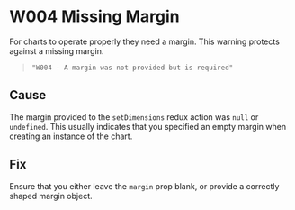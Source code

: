
<Meta title="Errors & Warnings/Warnings/W004 - Missing Margin" />

# W004 Missing Margin

For charts to operate properly they need a margin. This warning protects against a missing margin.

> `"W004 - A margin was not provided but is required"`

## Cause

The margin provided to the `setDimensions` redux action was `null` or `undefined`. This usually indicates that you specified an empty margin when creating an instance of the chart.

## Fix

Ensure that you either leave the `margin` prop blank, or provide a correctly shaped margin object.
